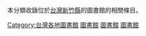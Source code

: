 {{Commons_category}}
本分類收錄位於[[台灣|台灣]][[新竹縣|新竹縣]]的圖書館的相關條目。

[[Category:台灣各地圖書館|Category:台灣各地圖書館]]
[[Category:新竹縣藝文場館|圖書館]]
[[Category:新竹縣教育|圖書館]]
[[Category:新竹縣組織|圖書館]]